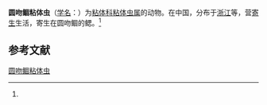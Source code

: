 {{Speciesbox
| name = 圆吻鲴粘体虫
| status = 
| status_system = 
| image = 
| genus = Myxosoma
| species = distoechodonis
| authority = (Wu, Jiang et Wang, 1985)<ref name='id9373'>{{cite web| url =http://www.bioinfo.cn/db05/BjdwSpecies.php?action=view&id=9373| title =圆吻鲴粘体虫| work =《中国动物物种编目数据库》| publisher =中国科学院微生物研究所| author =中国科学院动物研究所| accessdate =2009-04-16| deadurl =yes| archiveurl =https://web.archive.org/web/20160305023358/http://www.bioinfo.cn/db05/BjdwSpecies.php?action=view&id=9373| archivedate =2016-03-05}}</ref>
}}

'''圆吻鲴粘体虫'''（[[学名|学名]]：{{lang|la|''Myxosoma distoechodonis''}}）为[[粘体科|粘体科]][[粘体虫属|粘体虫属]]的动物。在中国，分布于[[浙江|浙江]]等，营[[寄生|寄生]]生活，寄生在圆吻鲴的鳃。<ref name='id9373'/>

== 参考文献 ==
{{reflist}}

{{Wikispecies|Myxosoma distoechodonis}}

[[Category:粘体虫属|圆吻鲴粘体虫]]


{{Cnidarian-stub}}